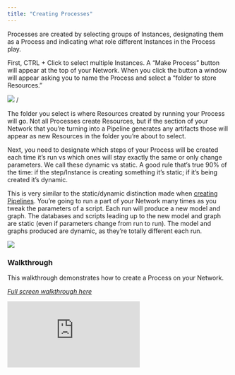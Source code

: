 ```yaml
---
title: "Creating Processes"
---
```

Processes are created by selecting groups of Instances, designating them as a Process and indicating what role different Instances in the Process play.

First, CTRL + Click to select multiple Instances. A “Make Process” button will appear at the top of your Network. When you click the button a window will appear asking you to name the Process and select a “folder to store Resources.” 

<Frame caption="Caption Text">
  <img src="https://d27n7fycrsusaz.cloudfront.net/make+process.JPG"/>
</Frame>/

The folder you select is where Resources created by running your Process will go. Not all Processes create Resources, but if the section of your Network that you’re turning into a Pipeline generates any artifacts those will appear as new Resources in the folder you’re about to select. 

Next, you need to designate which steps of your Process will be created each time it’s run vs which ones will stay exactly the same or only change parameters. We call these dynamic vs static. A good rule that’s true 90% of the time: if the step/Instance is creating something it’s static; if it’s being created it’s dynamic. 

This is very similar to the static/dynamic distinction made when [creating Pipelines]( https://docs.artemisplatform.com/ConstructingPipelines).
<Card title="Example">
You’re going to run a part of your Network many times as you tweak the parameters of a script. Each run will produce a new model and graph. The databases and scripts leading up to the new model and graph are static (even if parameters change from run to run). The model and graphs produced are dynamic, as they’re totally different each run. 
<Frame caption="Illustrated example">
  <img src=" https://d27n7fycrsusaz.cloudfront.net/example.JPG" />
</Frame>
</Card>

### Walkthrough
This walkthrough demonstrates how to create a Process on your Network. 

*[Full screen walkthrough here](https://app.supademo.com/demo/WUuN46o2o41RS0Q6mXMvq)*

<iframe src="https://app.supademo.com/embed/WUuN46o2o41RS0Q6mXMvq" frameborder="0" webkitallowfullscreen="true" mozallowfullscreen="true" allowfullscreen style={{"width":"719px","height":"500px","border":"none"}}></iframe>
